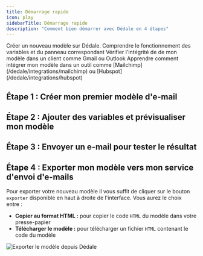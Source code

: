 ```yaml
---
title: Démarrage rapide
icon: play
sidebarTitle: Démarrage rapide
description: "Comment bien démarrer avec Dédale en 4 étapes"
---
```


<Steps>
  <Step title="Créer mon premier modèle d'e-mail">
    Créer un nouveau modèle sur Dédale.
  </Step>
  <Step title="Ajouter des variables et prévisualiser mon modèle">
    Comprendre le fonctionnement des variables et du panneau correspondant
  </Step>
  <Step title="Envoyer un e-mail pour tester le résultat">
    Vérifier l'intégrité de de mon modèle dans un client comme Gmail ou Outlook
  </Step>
  <Step title="Exporter mon modèle vers mon service d'envoi d'e-mails">
    Apprendre comment intégrer mon modèle dans un outil comme [Mailchimp](/dedale/integrations/mailchimp) ou [Hubspot](/dedale/integrations/hubspot)
  </Step>
</Steps>

## Étape 1 : Créer mon premier modèle d'e-mail

## Étape 2 : Ajouter des variables et prévisualiser mon modèle

## Étape 3 : Envoyer un e-mail pour tester le résultat

## Étape 4 : Exporter mon modèle vers mon service d'envoi d'e-mails

Pour exporter votre nouveau modèle il vous suffit de cliquer sur le bouton `exporter` disponible en haut à droite de l'interface. Vous aurez le choix entre :
- **Copier au format HTML :** pour copier le code `HTML` du modèle dans votre presse-papier
- **Télécharger le modèle :** pour télécharger un fichier `HTML` contenant le code du modèle

<img
  className="block"
  src="/images/export.webp"
  alt="Exporter le modèle depuis Dédale"
/>
